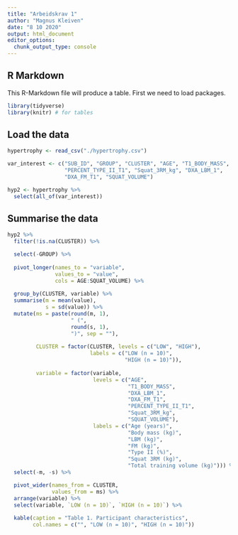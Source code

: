 ---
title: "Arbeidskrav 1"
author: "Magnus Kleiven"
date: "8 10 2020"
output: html_document
editor_options: 
  chunk_output_type: console
---


## R Markdown
This R-Markdown file will produce a table. First we need to load packages.

```{r load-packages, message = FALSE, warning = FALSE}

library(tidyverse)
library(knitr) # for tables

```


## Load the data

```{r load-data, warning = FALSE, message = FALSE}
hypertrophy <- read_csv("./hypertrophy.csv")

var_interest <- c("SUB_ID", "GROUP", "CLUSTER", "AGE", "T1_BODY_MASS",
                  "PERCENT_TYPE_II_T1", "Squat_3RM_kg", "DXA_LBM_1", 
                  "DXA_FM_T1", "SQUAT_VOLUME")

hyp2 <- hypertrophy %>%
  select(all_of(var_interest))


```

## Summarise the data

```{r summarise-data, warning = FALSE, message = FALSE, results = "asis"}

hyp2 %>%
  filter(!is.na(CLUSTER)) %>%

  select(-GROUP) %>%
  
  pivot_longer(names_to = "variable", 
               values_to = "value", 
               cols = AGE:SQUAT_VOLUME) %>%
  
  group_by(CLUSTER, variable) %>%
  summarise(m = mean(value), 
            s = sd(value)) %>% 
  mutate(ms = paste(round(m, 1), 
                    " (", 
                    round(s, 1), 
                    ")", sep = ""),
         
         CLUSTER = factor(CLUSTER, levels = c("LOW", "HIGH"), 
                          labels = c("LOW (n = 10)", 
                                     "HIGH (n = 10)")),
         
         variable = factor(variable, 
                           levels = c("AGE", 
                                      "T1_BODY_MASS", 
                                      "DXA_LBM_1", 
                                      "DXA_FM_T1", 
                                      "PERCENT_TYPE_II_T1", 
                                      "Squat_3RM_kg", 
                                      "SQUAT_VOLUME"), 
                           labels = c("Age (years)", 
                                      "Body mass (kg)", 
                                      "LBM (kg)", 
                                      "FM (kg)", 
                                      "Type II (%)", 
                                      "Squat 3RM (kg)", 
                                      "Total training volume (kg)"))) %>%
  select(-m, -s) %>%

  pivot_wider(names_from = CLUSTER, 
              values_from = ms) %>%
  arrange(variable) %>%
  select(variable, `LOW (n = 10)`, `HIGH (n = 10)`) %>%
  
  kable(caption = "Table 1. Participant characteristics", 
        col.names = c("", "LOW (n = 10)", "HIGH (n = 10)"))


```


